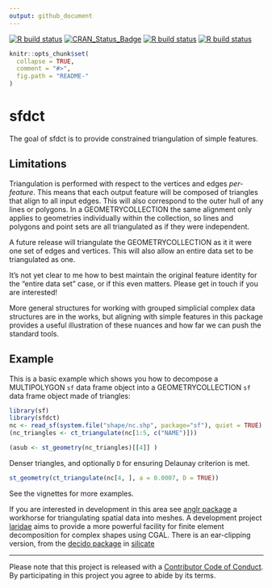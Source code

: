 ```yaml
---
output: github_document
---
```

 

<!-- README.md is generated from README.Rmd. Please edit that file -->

<!-- badges: start -->
[![R build status](https://github.com/hypertidy/sfdct/workflows/R-CMD-check/badge.svg)](https://github.com/hypertidy/sfdct/actions)
[![CRAN_Status_Badge](http://www.r-pkg.org/badges/version/sfdct)](https://cran.r-project.org/package=sfdct)
[![R build status](https://github.com/hypertidy/sfdct/workflows/pkgdown/badge.svg)](https://github.com/hypertidy/sfdct/actions)
[![R build status](https://github.com/hypertidy/sfdct/workflows/test-coverage/badge.svg)](https://github.com/hypertidy/sfdct/actions)
<!-- badges: end -->
  
```r
knitr::opts_chunk$set(
  collapse = TRUE,
  comment = "#>",
  fig.path = "README-"
)
```

# sfdct

The goal of sfdct is to provide constrained triangulation of simple features. 

## Limitations

Triangulation is performed with respect to the vertices and edges *per-feature*. This means that each output feature will
be composed of triangles that align to all input edges. This will also correspond to the outer hull of any lines or polygons. In a GEOMETRYCOLLECTION the same alignment only applies to geometries individually within the collection, so lines and polygons and point sets are
all triangulated as if they were independent. 

A future release will triangulate the GEOMETRYCOLLECTION as it it were one set of edges and vertices. This will also allow an entire data set
to be triangulated as one. 

It's not yet clear to me how to best maintain the original feature identity for the "entire data set" case, or if this even matters. Please get in touch if you are interested!

More general structures for working with grouped simplicial complex data structures are in the works, but aligning with simple features in this package provides a useful illustration of these nuances and how far we can push the standard tools. 


## Example

This is a basic example which shows you how to decompose a MULTIPOLYGON `sf` data frame object into a GEOMETRYCOLLECTION `sf` data frame object made of triangles:

```r
library(sf)
library(sfdct)
nc <- read_sf(system.file("shape/nc.shp", package="sf"), quiet = TRUE)
(nc_triangles <- ct_triangulate(nc[1:5, c("NAME")]))

(asub <- st_geometry(nc_triangles)[[4]] )

```

Denser triangles, and optionally `D` for ensuring Delaunay criterion is met. 

```r
st_geometry(ct_triangulate(nc[4, ], a = 0.0007, D = TRUE))

```


See the vignettes for more examples. 


If you are interested in development in this area see [anglr package](https://github.com/hypertidy/anglr) a workhorse for triangulating spatial data into meshes. A development project [laridae](https://github.com/hypertidy/laridae) aims to provide a more powerful facility
for finite element decomposition for complex shapes using CGAL.  There is an ear-clipping version, from the [decido package](https://CRAN.r-project.org/package=decido) in [silicate](https://github.com/hypertidy/silicate)

--- 

Please note that this project is released with a [Contributor Code of Conduct](https://github.com/hypertidy/sfdct/blob/master/CONDUCT.md). By participating in this project you agree to abide by its terms.

